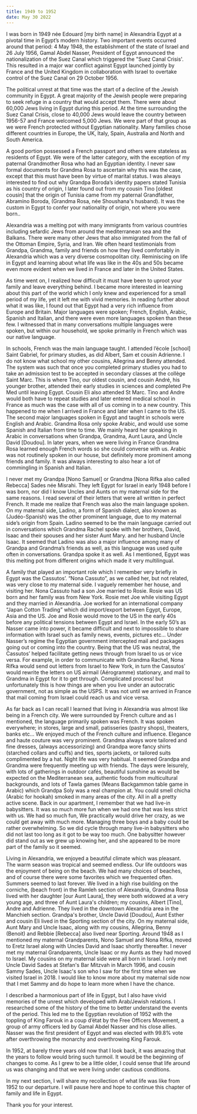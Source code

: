 ```yaml
---
title: 1949 to 1952
date: May 30 2022
---
```


I was born in 1949 née Edouard [my birth name] in Alexandria Egypt at a pivotal time in Egypt’s modern history. Two important events occurred around that period: 4 May 1948, the establishment of the state of Israel and 26 July 1956, Gamal Abdel Nasser, President of Egypt announced the nationalization of the Suez Canal which triggered the "Suez Canal Crisis'. This resulted in a major war conflict against Egypt launched jointly by France and the United Kingdom in collaboration with Israel to overtake control of the Suez Canal on 29 October 1956. 

The political unrest at that time was the start of a decline of the Jewish community in Egypt. 
A great majority of the Jewish people were preparing to seek refuge in a country that would accept them. 
There were about 60,000 Jews living in Egypt during this period. At the time surrounding the Suez Canal Crisis, close to 40,000 Jews would leave the country between 1956-57 and France welcomed 5,000 Jews. We were part of that group as we were French protected without Egyptian nationality. Many families chose different countries in Europe, the UK, Italy, Spain, Australia and North and South America.

A good portion possessed a French passport and others were stateless as residents of Egypt. We were of the latter category, with the exception of my paternal Grandmother Rosa who had an Egyptian identity. 
I never saw formal documents for Grandma Rosa to ascertain why this was the case, except that this must have been by virtue of marital status. I was always interested to find out why Grandpa Boroda’s identity papers stated Tunisia as his country of origin, I later found out from my cousin Tino [oldest cousin] that the origin of Tunisia came from my paternal Grandfather, Abramino Boroda, (Grandma Rosa, née Shoushana's husband). It was the custom in Egypt to confer your nationality of origin, not where you were born.. 

Alexandria was a melting pot with many immigrants from various countries including sefardic Jews from around the mediterranean sea and the Balkans. There were many other Jews that also immigrated from the fall of the Ottoman Empire, Syria, and Iran. 
We often heard testimonials from Grandpa, Grandma, family and friends on how they lived comfortably in Alexandria which was a very diverse cosmopolitan city.  Reminiscing on life in Egypt and learning about what life was like in the 40s and 50s became even more evident when we lived in France and later in the United States. 

As time went on, I realized how difficult it must have been to uproot your family and leave everything behind. I became more interested in learning about this part of the world which I only knew and experienced for a small period of my life, yet it left me with vivid memories. 
In reading further about what it was like, I found out that Egypt had a very rich influence from Europe and Britain. Major languages were spoken; French, English, Arabic, Spanish and Italian, and there were even more languages spoken than these few. 
I witnessed that in many conversations multiple languages were spoken, but within our household, we spoke primarily in French which was our native language. 

In schools, French was the main language taught. I attended l’école [school] Saint Gabriel, for primary studies, as did Albert, Sam et cousin Adrienne. I do not know what school my other cousins, Allegrina and Benny attended. The system was such that once you completed primary studies you had to take an admission test to be accepted in secondary classes at the collège Saint Marc. This is where Tino, our oldest cousin, and cousin André, his younger brother, attended their early studies in sciences and completed Pre Med until leaving Egypt. Cousin Eli also attended St Marc. Tino and Andre would both have to repeat studies and later entered medical school in France as much was the case with all of us coming in to a new country. This happened to me when I arrived in France and later when I came to the US. The second major languages spoken in Egypt and taught in schools were English and Arabic. Grandma Rosa only spoke Arabic, and would use some Spanish and Italian from time to time. We mainly heard her speaking in Arabic in conversations when Grandpa, Grandma, Aunt Laura, and Uncle David [Doudou]. In later years, when we were  living in France Grandma Rosa learned enough French words so she could converse with us. Arabic was not routinely spoken in our house, but definitely more prominent among friends and family. It was always interesting to also hear a lot of commingling in Spanish and Italian.

I never met my Grandpa [Nono Samuel] or Grandma [Nona Rifka also called Rebecca] Sades née Misrahi. They left Egypt for Israel in early 1948 before I was born, nor did I know Uncles and Aunts on my maternal side for the same reasons. I read several of their letters that were all written in perfect French. It made me realize that French was also the main language spoken. On my maternal side, Ladino, a form of Spanish dialect, also known as (Judéo-Spanish) was the other prominent language, due to my maternal side’s origin from Spain. Ladino seemed to be the main language carried out in conversations which Grandma Rachel spoke with her brothers, David, Isaac and their spouses and her sister Aunt Mary. and her husband Uncle Isaac. It seemed that Ladino was also a major influence among many of Grandpa and Grandma’s friends as well, as this language was used quite often in conversations. Grandpa spoke it as well. As I mentioned, Egypt was this melting pot from different origins which made it very multilingual.

A family that played an important role which I remember very briefly in Egypt was the Cassutos’. “Nona Cassuto”, as we called her, but not related, was very close to my maternal side. I vaguely remember her house, and visiting her. Nona Cassuto had a son Joe married to Rosie. Rosie was US born and her family was from New York. Rosie met Joe while visiting Egypt and they married in Alexandria. Joe worked for an international company “Japan Cotton Trading” which did import/export between Egypt, Europe, Asia and the US. Joe and Rosie would move to the US in the early 40s before any political tensions between Egypt and Israel. In the early 50’s as Nasser came into power, it became difficult and next to impossible to share information with Israel such as family news, events, pictures etc… Under Nasser’s regime the Egyptian government intercepted mail and packages going out or coming into the country.  Being that the US was neutral, the Cassutos’ helped facilitate getting news through from Israel to us or vice versa. For example, in order to communicate with Grandma Rachel, Nona Rifka would send out letters from Israel to New York, in turn the Cassutos’ would rewrite the letters on US airmail (Aérogramme) stationary, and mail to Grandma in Egypt for it to get through. Complicated process! but unfortunately this is how things are when you live under an autocratic government, not as simple as the USPS. It was not until we arrived in France that mail coming from Israel could reach us and vice versa. 

As far back as I can recall I learned that living in Alexandria was almost like being in a French city. We were surrounded by French culture and as I mentioned, the language primarily spoken was French. It was spoken everywhere; in stores, large and small, patisseries (pastry shops), theaters, banks etc… We enjoyed much of the French culture and influence. Elegance and haute couture was very prominent. Grandma always wore tailored and fine dresses, (always accessorizing) and Grandpa wore  fancy shirts (starched collars and cuffs) and ties, sports jackets, or tailored suits complimented by a hat. Night life was very habitual. It seemed Grandpa and Grandma were frequently meeting up with friends. The days were leisurely, with lots of gatherings in outdoor cafés, beautiful sunshine as would be expected on the Mediterranean sea, authentic foods from multicultural backgrounds, and lots of Tawla games (Means Backgammon table game in Arabic) which Grandpa Soly was a real champion at. You could smell chicha (Arabic for hookah) smoked in many areas of the city. All in all a pretty active scene. Back in our apartment, I remember that we had live-in babysitters. It was so much more fun when we had one that was less strict with us. We had so much fun, We practically would drive her crazy, as we could get away with much more. Managing three boys and a baby could be rather overwhelming. So we did cycle through many live-in babysitters who did not last too long as it got to be way too much. One babysitter however did stand out as we grew up knowing her, and she appeared to be more part of the family so it seemed. 

Living in Alexandria, we enjoyed a beautiful climate which was pleasant. The warm season was tropical and seemed endless. Our life outdoors was the enjoyment of being on the beach. We had many choices of beaches, and of course there were some favorites which we frequented often. Summers seemed to last forever. We lived in a high rise building on the corniche, (beach front) in the Ramleh section of Alexandria, Grandma Rosa lived with her daughter [our Aunt Laura], they were both widowed at a very young age, and three of Aunt Laura's children; my cousins, Albert [Tino], Andre and Adrienne. They lived in the downtown Alexandria area in the Manchieh section. Grandpa's brother, Uncle David [Doudou], Aunt Esther and cousin Eli lived in the Sporting section of the city. On my maternal side, Aunt Mary and Uncle Isaac, along with my cousins, Allegrina, Benny (Benoit) and Rebbie [Rebecca] also lived near Sporting. Around 1948 as I mentioned my maternal Grandparents, Nono Samuel and Nona Rifka, moved to Eretz Israel along with Uncles David and Isaac shortly thereafter. I never met my maternal Grandparents, Uncle  Isaac or my Aunts as they had moved to Israel. My cousins on my maternal side were all born in Israel. I only met Uncle David Sades at Stefan's Bar Mitzvah in March 1996, and cousin Sammy Sades, Uncle Isaac's son who I saw for the first time when we visited Israel in 2018. I would like to know more about my maternal side now that I met Sammy and do hope to learn more when I have the chance.

I described a harmonious part of life in Egypt, but I also have vivid memories of the unrest which developed with Arab/Jewish relations. I researched some of the history of the time to better understand the events of the period. This led me to the Egyptian revolution of 1952 with the toppling of King Farouk in a coup d’état by the Free Officers Movement, a group of army officers led by Gamal Abdel Nasser and his close allies. Nasser was the first president of Egypt and was elected with 99.8% vote after overthrowing the monarchy and overthrowing King Farouk. 

In 1952, at barely three years old now that I look back, it was amazing that the years to follow would bring such turmoil. It would be the beginning of changes to come. As I grew to be a little older, I could sense that life around us was changing and that we were living under cautious conditions. 

In my next section, I will share my recollection of what life was like from 1952 to our departure. I will pause here and hope to continue this chapter of family and life in Egypt.

Thank you for your interest.

